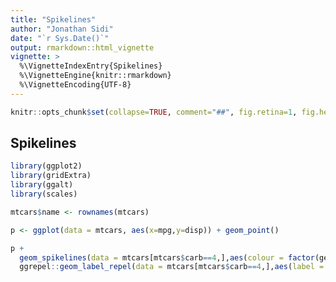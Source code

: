 ```yaml
---
title: "Spikelines"
author: "Jonathan Sidi"
date: "`r Sys.Date()`"
output: rmarkdown::html_vignette
vignette: >
  %\VignetteIndexEntry{Spikelines}
  %\VignetteEngine{knitr::rmarkdown}
  %\VignetteEncoding{UTF-8}
---
```


```r
knitr::opts_chunk$set(collapse=TRUE, comment="##", fig.retina=1, fig.height=6, fig.width=8,message=FALSE,warning = FALSE)
```

## Spikelines

```r

library(ggplot2)
library(gridExtra)
library(ggalt)
library(scales)

```

```r

mtcars$name <- rownames(mtcars)

p <- ggplot(data = mtcars, aes(x=mpg,y=disp)) + geom_point()

p + 
  geom_spikelines(data = mtcars[mtcars$carb==4,],aes(colour = factor(gear)), linetype = 2) + 
  ggrepel::geom_label_repel(data = mtcars[mtcars$carb==4,],aes(label = name))

```
